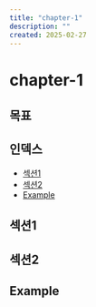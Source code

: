 ```yaml
---
title: "chapter-1"
description: ""
created: 2025-02-27
---
```


# chapter-1

## 목표

## 인덱스

- [섹션1](#섹션1)
- [섹션2](#섹션2)
- [Example](#Example)

## 섹션1

## 섹션2

## Example

